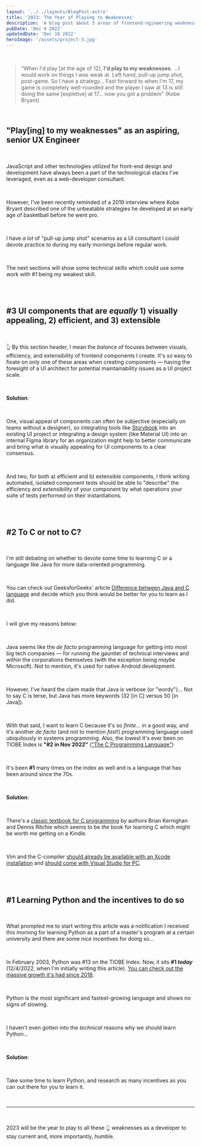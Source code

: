 ```yaml
---
layout: '../../layouts/BlogPost.astro'
title: '2023: The Year of Playing to Weaknesses'
description: 'A blog post about 3 areas of frontend-ngineering weaknesses to play to in 2023 by pjnalls'
pubDate: 'Dec 4 2022'
updatedDate: 'Dec 10 2022'
heroImage: '/assets/project-3.jpg'
---
```


<br />

> "When I'd play [at the age of 12], **I'd play to my weaknesses**. ...I would work on things I was weak at. Left hand, pull-up jump shot, post-game. So I have a strategy... Fast forward to when I'm 17, my game is completely well-rounded and the player I saw at 13 is still doing the same [expletive] at 17... now you got a problem" (Kobe Bryant)

<br/>

## "Play[ing] to my weaknesses" as an aspiring, senior UX Engineer 

<br/>

JavaScript and other technologies utilized for front-end design and development have always been a part of the technological stacks I've leveraged, even as a web-developer consultant.

<br/>

However, I've been recently reminded of a 2019 interview where Kobe Bryant described one of the unbeatable strategies he developed at an early age of basketball before he went pro.

<br/>

I have *a lot* of "pull-up jump shot" scenarios as a UI consultant I could devote practice to during my early mornings before regular work.

<br/>

The next sections will show some technical skills which could use some work with *#1* being my weakest skill.

<br/>
<br/>

## #3 UI components that are *equally* 1) visually appealing, 2) efficient, and 3) extensible

<br/>

👆 By this section header, I mean the *balance* of focuses between visuals, efficiency, and extensibility of frontend components I create. It's *so* easy to fixate on only one of these areas when creating components — having the foresight of a UI architect for potential maintainability issues as a UI project scale.

<br/>

**Solution**: 

<br/>

One, visual appeal of components can often be subjective (especially on teams without a designer), so integrating tools like [Storybook](https://storybook.js.org/) into an existing UI project or integrating a design system (like Material UI) into an internal Figma library for an organization might help to better communicate and bring what is visually appealing for UI components to a clear consensus.

<br/>

And two, for both a) efficient and b) extensible components, I think writing automated, isolated component tests should be able to "describe" the efficiency and extensibility of your component by what operations your suite of tests performed on their instantiations.

<br/>
<br/>


## #2 To C or not to C?

<br />

I'm still debating on whether to devote some time to learning C or a language like Java for more data-oriented programming.

<br/>

You can check out GeeksforGeeks' article [Difference between Java and C language](https://www.geeksforgeeks.org/difference-between-java-and-c-language/) and decide which you think would be better for you to learn as I did.

<br/>

I will give my reasons below:

<br/>

Java seems like the *de facto* programming language for getting into most big tech companies — for running the gauntlet of technical interviews and within the corporations themselves (with the exception being *maybe* Microsoft). Not to mention, it's used for native Android development.

<br/>

However, I've heard the claim made that Java is verbose (or "wordy")... Not to say C is terse, but Java has more keywords (32 [in C] versus 50 [in Java]).

<br/>

With that said, I want to learn C because it's so *finite*... in a good way, and it's another *de facto* (and not to mention *fast*!) programming language used ubiquitously in systems programming. Also, the lowest it's ever been on TIOBE Index is **"#2 in Nov 2022"** (["The C Programming Language"](https://www.tiobe.com/tiobe-index/c/))

<br/>

It's been **#1** many times on the index as well and is a language that has been around since the 70s. 

<br/>

**Solution**:

<br/>

There's a [classic textbook for C programming](https://en.wikipedia.org/wiki/The_C_Programming_Language) by authors Brian Kernighan and Dennis Ritchie which seems to be *the* book for learning C which might be worth me getting on a Kindle.

<br/>

Vim and the C-compiler [should already be available with an Xcode installation](https://apps.apple.com/us/app/xcode/id497799835) and [should come with Visual Studio for PC](https://learn.microsoft.com/en-us/cpp/build/walkthrough-compile-a-c-program-on-the-command-line?view=msvc-170).

<br/>
<br/>

## #1 Learning Python and the incentives to do so

<br/>

What prompted me to start writing this article was a notification I received this morning for learning Python as a part of a master's program at a certain university and there are some *nice* incentives for doing so...

<br/>

In February 2003, Python was #13 on the TIOBE Index. Now, it sits **#1 *today*** (12/4/2022, when I'm initially writing this article). [You can check out the massive growth it's had since 2018](https://www.tiobe.com/tiobe-index/python/).

<br/>

Python is the most significant and fastest-growing language and shows no signs of slowing.

<br/>

I haven't even gotten into the *technical* reasons why we should learn Python... 

<br/>

**Solution**:

<br/>

Take some time to learn Python, and research as many incentives as you can out there for you to learn it.

<br/>

***

<br/>

2023 will be the year to play to all these 👆 weaknesses as a developer to stay current and, more importantly, humble.

<br/>